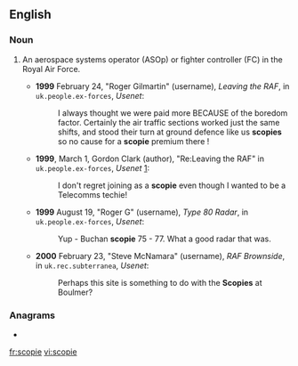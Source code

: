 {{also|Scopie}}
==English==

===Noun===
{{en-noun}}

# {{lb|en|UK|military|slang}} An aerospace systems operator (ASOp) or fighter controller (FC) in the Royal Air Force.
#* '''1999''' February 24, "Roger Gilmartin" (username), ''Leaving the RAF'', in <tt>uk.people.ex-forces</tt>, ''Usenet'':
#*: I always thought we were paid more BECAUSE of the boredom factor. Certainly the air traffic sections worked just the same shifts, and stood their turn at ground defence like us '''scopies''' so no cause for a '''scopie''' premium there !
#* '''1999''', March 1, Gordon Clark (author), "Re:Leaving the RAF" in <tt>uk.people.ex-forces</tt>, ''Usenet'' [http://groups.google.com/group/uk.people.ex-forces/msg/81bc155dd3ab3c30]:
#*: I don't regret joining as a '''scopie''' even though I wanted to be a Telecomms techie!
#* '''1999''' August 19, "Roger G" (username), ''Type 80 Radar'', in <tt>uk.people.ex-forces</tt>, ''Usenet'':
#*: Yup - Buchan '''scopie''' 75 - 77. What a good radar that was.
#* '''2000''' February 23, "Steve McNamara" (username), ''RAF Brownside'', in <tt>uk.rec.subterranea</tt>, ''Usenet'':
#*: Perhaps this site is something to do with the '''Scopies''' at Boulmer?

===Anagrams===
* {{l|en|copies}}

[[fr:scopie]]
[[vi:scopie]]